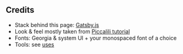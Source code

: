 
<SEO title="Credits" slug="/credits" />

<article>

# Credits

- Stack behind this page: [Gatsby.js](https://www.gatsbyjs.com)
- Look & feel mostly taken from [Piccalili tutorial](https://piccalil.li/tutorial/improve-the-readability-of-the-content-on-your-website)
- Fonts: Georgia & system UI + your monospaced font of a choice
- Tools: see [uses](/uses)

</article>
